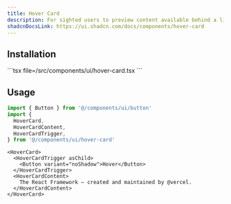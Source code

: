 ```yaml
---
title: Hover Card
description: For sighted users to preview content available behind a link.
shadcnDocsLink: https://ui.shadcn.com/docs/components/hover-card
---
```


<ComponentPreview component="hover-card" />

## Installation

<Installation component="hover-card">
  ```tsx file=<rootDir>/src/components/ui/hover-card.tsx
  ```
</Installation>

## Usage

```ts
import { Button } from '@/components/ui/button'
import {
  HoverCard,
  HoverCardContent,
  HoverCardTrigger,
} from '@/components/ui/hover-card'
```

```tsx
<HoverCard>
  <HoverCardTrigger asChild>
    <Button variant="noShadow">Hover</Button>
  </HoverCardTrigger>
  <HoverCardContent>
    The React Framework – created and maintained by @vercel.
  </HoverCardContent>
</HoverCard>
```